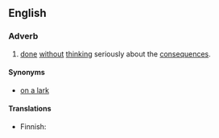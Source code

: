==English==

===Adverb===
{{en-adv|-|head=[[on]] a [[whim]]}}

# {{idiomatic}} [[done]] [[without]] [[think]]ing seriously about the [[consequences]].

====Synonyms====
* [[on a lark]]

====Translations====
{{trans-top|done without thinking seriously about the consequences}}
* Finnish: {{t-|fi|hetken mielijohteesta}}
{{trans-mid}}
{{trans-bottom}}